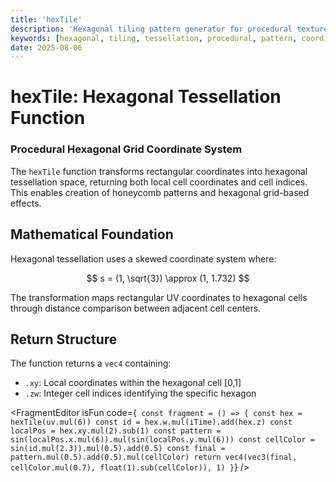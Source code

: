 ```yaml
---
title: 'hexTile'
description: 'Hexagonal tiling pattern generator for procedural texture and coordinate mapping'
keywords: [hexagonal, tiling, tessellation, procedural, pattern, coordinate]
date: 2025-08-06
---
```



# hexTile: Hexagonal Tessellation Function

### Procedural Hexagonal Grid Coordinate System

The `hexTile` function transforms rectangular coordinates into hexagonal tessellation space, returning both local cell coordinates and cell indices. This enables creation of honeycomb patterns and hexagonal grid-based effects.

## Mathematical Foundation

Hexagonal tessellation uses a skewed coordinate system where:

$$
s = (1, \sqrt{3}) \approx (1, 1.732)
$$

The transformation maps rectangular UV coordinates to hexagonal cells through distance comparison between adjacent cell centers.

## Return Structure

The function returns a `vec4` containing:

- `.xy`: Local coordinates within the hexagonal cell [0,1]
- `.zw`: Integer cell indices identifying the specific hexagon

<FragmentEditor
        isFun
        code={`
const fragment = () => {
        const hex = hexTile(uv.mul(6))
        const id = hex.w.mul(iTime).add(hex.z)
        const localPos = hex.xy.mul(2).sub(1)
        const pattern = sin(localPos.x.mul(6)).mul(sin(localPos.y.mul(6)))
        const cellColor = sin(id.mul(2.3)).mul(0.5).add(0.5)
        const final = pattern.mul(0.5).add(0.5).mul(cellColor)
        return vec4(vec3(final, cellColor.mul(0.7), float(1).sub(cellColor)), 1)
}`}
/>
